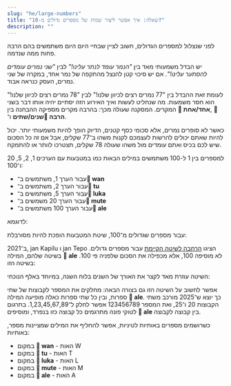 ```yaml
---
slug: "he/large-numbers"
title: "שאלה: איך אפשר ליצור שמות של מספרים גדולים מ-10?"
description: ""
---
```




לפני שנצלול למספרים הגדולים, חשוב לציין שבחיי היום היום משתמשים בהם הרבה פחות ממה שנדמה.

יש הבדל משמעותי מאד בין *"הנמר עומד לנתר עלינו!"* לבין *"שני נמרים עומדים להסתער עלינו!"*. אם יש סיכוי קטן להנצל מהתקפה של נמר אחד, במקרה של שני נמרים, העסק כנראה אבוד. 

לעומת זאת ההבדל בין "77 נמרים רצים לכיוון שלנו!" לבין "78 נמרים רצים לכיוון שלנו!" הוא חסר משמעות. מה שנחליט לעשות ואיך האירוע הזה יסתיים יהיה אותו דבר בשני המקרים. המסקנה שעולה מכך: בהרבה מקרים מספיקה ההבחנה בין **󱥳 אחד/אחת**, **󱥮 שנים/שתים** ו־**󱤼 הרבה**.

כאשר לא סופרים נמרים, אלא סכומי כסף קטנים, הדיוק הופך להיות משמעותי יותר. יכול להיות שאתם יכולים להרשות לעצמכם לקנות משהו ב־77 שקלים, אבל אם זה כל הסכום שיש לכם בכיס ואתם עומדים מול משהו שעולה 78 שקלים, תצטרכו לוותר או להתמקח. 

למספרים בין 1 ל-100 משתמשים במילים הבאות כמו במטבעות עם הערכים 1, 2, 5, 20 ו־100:
* עבור הערך 1, משתמשים ב־**󱥳 wan** 
* עבור הערך 2, משתמשים ב־**󱥮 tu** 
* עבור הערך 5, משתמשים ב־**󱤭 luka** 
* עבור הערך 20 משמשים ב־**󱤼 mute** 
* עבור הערך 100 משתמשים ב־**󱤄 ale**

לדוגמא:

<List>
    <Sentence sl="mute mute mute luka luka luka tu wan" m="78=20+20+20+5+5+5+2+1" />
</List>

עבור מספרים שגדולים מ־100, שיטת המטבעות הופכת להיות מסורבלת:

<List>
    <Sentence sl="ale ale ale ale ale ale ale ale" m="800=100+100+ 100+100+100+100+100+100" />
</List>

ב־2021, jan Kapilu ו jan Tepo הציגו [הרחבה לשיטה הקיימת](https://sona.pona.la/wiki/nasin_nanpa_pona) עבור מספרים גדולים. בשיטה שלהם, המילה **󱤄 ale**  לא מוסיפה 100, אלא מכפילה את הסכום שלפניה פי 100. בשיטה הזו:

<List>
    <Sentence sl="luka luka luka ale" m="1500=15x100" />
</List>

השיטה עוזרת מאד לקצר את האורך של השנים בלוח השנה, במיוחד באלף הנוכחי: 

<List>
    <Sentence sl="mute ale mute luka" m="2025=20x100+20+5" />
</List>

אפשר לחשוב על השיטה הזו גם בצורה הבאה: מחלקים את המספר לקבוצות של שתי ספרות, ובין כל שתי ספרות כאלה מופיעה המילה **󱤄 ale**. כך יוצא ש־2025 מורכב משתי הקבוצות 20 ו־25, ואת המספר 123456789 אפשר לחלק ל־1,23,45,67,89. בתרגום לטוקי פונה מתרגמים כל קבוצה כזו בנפרד, ומוסיפים **󱤄 ale** בין קבוצה לקבוצה. 

כשרושמים מספרים באותיות לטיניות, אפשר להחליף את המילים שמציינות מספר, באותיות:
* במקום **󱥳 wan** - האות W
* במקום **󱥮 tu** - האות T
* במקום **󱤭 luka** - האות L
* במקום **󱤼 mute** - האות M
* במקום **󱤄 ale** - האות A

<List>
    <Sentence sp="󱥫󱥜󱤽󱤭󱤭󱤭󱥮󱥮󱤄󱤼󱤭󱤭󱤭󱥮󱥮󱤡<br />󱥫󱤺󱤽󱤭󱥮󱥮󱤡<br />󱥫󱥤󱤽󱥳󱤡<br />󱤰󱦐󱥨󱥇󱥣󱤍󱦑<br />󱤧󱤖󱥱󱤉󱤰󱦐󱥎󱥄󱥖󱥱󱤟󱤈󱦑<br />" sl="tenpo sike #LLLTTAMLLLTT la, tenpo mun #LTT la, tenpo suno #W la, ma Tosi li kama utala e ma Posuka." m="ב־1.9.1939, גרמניה פלשה לפולין." />
</List>


